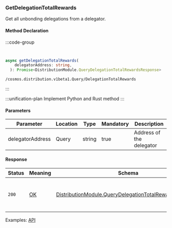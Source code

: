 ### GetDelegationTotalRewards

Get all unbonding delegations from a delegator.

#### Method Declaration

:::code-group

```python [Python]
```

```rust [Rust]
```

```typescript [TypeScript]
async getDelegationTotalRewards(
    delegatorAddress: string,
  ): Promise<DistributionModule.QueryDelegationTotalRewardsResponse>
```
```url
/cosmos.distribution.v1beta1.Query/DelegationTotalRewards
```

:::

:::unification-plan
Implement Python and Rust method
:::


#### Parameters

| Parameter         | Location  | Type      | Mandatory | Description               |
| ----------------- | --------- | --------- | --------- | ------------------------- |
| delegatorAddress  | Query     | string    | true      | Address of the delegator  |

#### Response

| Status | Meaning     | Schema                                                     | Description                                   |
| ------ | ----------- | ---------------------------------------------------------- | --------------------------------------------- |
| `200`  | [OK]        | [DistributionModule.QueryDelegationTotalRewardsResponse]   | All unbonding delegations from a delegator.   |


Examples: [API]

[API]: https://test-dydx-rest.kingnodes.com/cosmos/distribution/v1beta1/delegators/dydx14zzueazeh0hj67cghhf9jypslcf9sh2n5k6art/rewards

[OK]: /types/ok
[DistributionModule.QueryDelegationTotalRewardsResponse]: /types/cosmos
